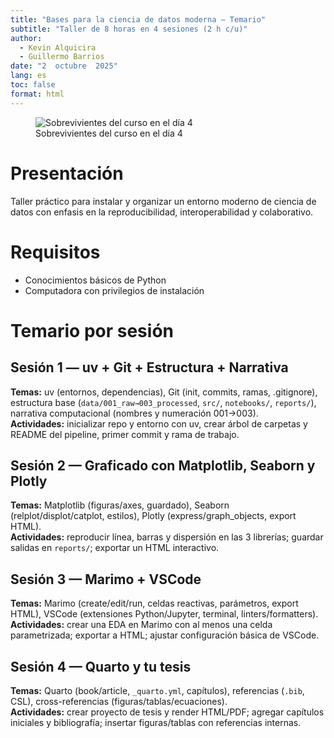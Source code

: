 ```yaml
---
title: "Bases para la ciencia de datos moderna — Temario"
subtitle: "Taller de 8 horas en 4 sesiones (2 h c/u)"
author:
  - Kevin Alquicira
  - Guillermo Barrios
date: "2  octubre  2025"
lang: es
toc: false
format: html
---
```


![Sobrevivientes del curso en el día 4](img/grupe.png)

# Presentación

Taller práctico para instalar y organizar un entorno moderno  de ciencia de datos con enfasis en la reproducibilidad, interoperabilidad y colaborativo.

# Requisitos

- Conocimientos básicos de Python  
- Computadora con privilegios de instalación

# Temario por sesión

## Sesión 1 — uv + Git + Estructura + Narrativa
**Temas:** uv (entornos, dependencias), Git (init, commits, ramas, .gitignore), estructura base (`data/001_raw→003_processed`, `src/`, `notebooks/`, `reports/`), narrativa computacional (nombres y numeración 001→003).  
**Actividades:** inicializar repo y entorno con uv, crear árbol de carpetas y README del pipeline, primer commit y rama de trabajo.

## Sesión 2 — Graficado con Matplotlib, Seaborn y Plotly
**Temas:** Matplotlib (figuras/axes, guardado), Seaborn (relplot/displot/catplot, estilos), Plotly (express/graph_objects, export HTML).  
**Actividades:** reproducir línea, barras y dispersión en las 3 librerías; guardar salidas en `reports/`; exportar un HTML interactivo.

## Sesión 3 — Marimo + VSCode
**Temas:** Marimo (create/edit/run, celdas reactivas, parámetros, export HTML), VSCode (extensiones Python/Jupyter, terminal, linters/formatters).  
**Actividades:** crear una EDA en Marimo con al menos una celda parametrizada; exportar a HTML; ajustar configuración básica de VSCode.

## Sesión 4 — Quarto y tu tesis
**Temas:** Quarto (book/article, `_quarto.yml`, capítulos), referencias (`.bib`, CSL), cross-referencias (figuras/tablas/ecuaciones).  
**Actividades:** crear proyecto de tesis y render HTML/PDF; agregar capítulos iniciales y bibliografía; insertar figuras/tablas con referencias internas.

